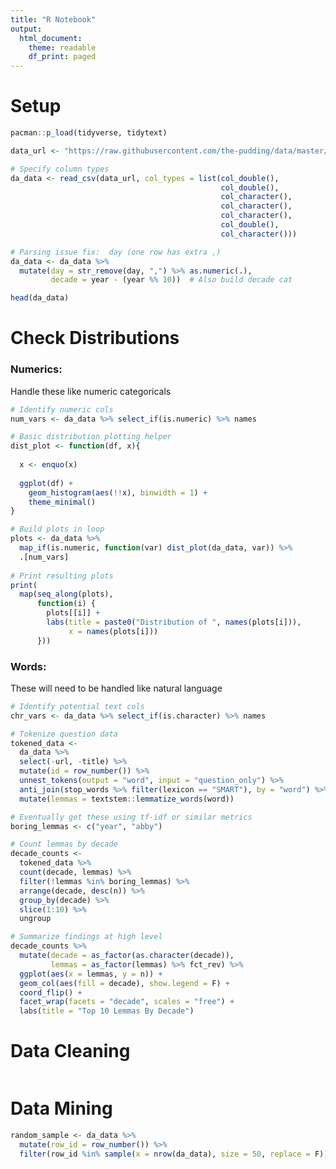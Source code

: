 ```yaml
---
title: "R Notebook"
output:
  html_document:
    theme: readable
    df_print: paged
---
```


# Setup

```r
pacman::p_load(tidyverse, tidytext)
```

```r
data_url <- "https://raw.githubusercontent.com/the-pudding/data/master/dearabby/raw_da_qs.csv"

# Specify column types
da_data <- read_csv(data_url, col_types = list(col_double(),
                                               col_double(),
                                               col_character(),
                                               col_character(),
                                               col_character(),
                                               col_double(),
                                               col_character()))

# Parsing issue fix:  day (one row has extra ,)
da_data <- da_data %>% 
  mutate(day = str_remove(day, ",") %>% as.numeric(.),
         decade = year - (year %% 10))  # Also build decade cat

head(da_data)
```

# Check Distributions

### Numerics:
Handle these like numeric categoricals
```r
# Identify numeric cols
num_vars <- da_data %>% select_if(is.numeric) %>% names

# Basic distribution plotting helper
dist_plot <- function(df, x){
  
  x <- enquo(x)
  
  ggplot(df) + 
    geom_histogram(aes(!!x), binwidth = 1) +
    theme_minimal()
}

# Build plots in loop
plots <- da_data %>% 
  map_if(is.numeric, function(var) dist_plot(da_data, var)) %>% 
  .[num_vars]
  
# Print resulting plots
print(
  map(seq_along(plots), 
      function(i) {
        plots[[i]] + 
        labs(title = paste0("Distribution of ", names(plots[i])),
             x = names(plots[i]))
      }))
```

### Words:
These will need to be handled like natural language
```r
# Identify potential text cols
chr_vars <- da_data %>% select_if(is.character) %>% names

# Tokenize question data
tokened_data <- 
  da_data %>% 
  select(-url, -title) %>% 
  mutate(id = row_number()) %>% 
  unnest_tokens(output = "word", input = "question_only") %>% 
  anti_join(stop_words %>% filter(lexicon == "SMART"), by = "word") %>% 
  mutate(lemmas = textstem::lemmatize_words(word))

# Eventually get these using tf-idf or similar metrics
boring_lemmas <- c("year", "abby")

# Count lemmas by decade
decade_counts <- 
  tokened_data %>% 
  count(decade, lemmas) %>% 
  filter(!lemmas %in% boring_lemmas) %>%
  arrange(decade, desc(n)) %>% 
  group_by(decade) %>% 
  slice(1:10) %>% 
  ungroup

# Summarize findings at high level
decade_counts %>% 
  mutate(decade = as_factor(as.character(decade)),
         lemmas = as_factor(lemmas) %>% fct_rev) %>% 
  ggplot(aes(x = lemmas, y = n)) +
  geom_col(aes(fill = decade), show.legend = F) +
  coord_flip() +
  facet_wrap(facets = "decade", scales = "free") +
  labs(title = "Top 10 Lemmas By Decade")
```

# Data Cleaning

```r

```


# Data Mining

```r
random_sample <- da_data %>% 
  mutate(row_id = row_number()) %>% 
  filter(row_id %in% sample(x = nrow(da_data), size = 50, replace = F))
```
